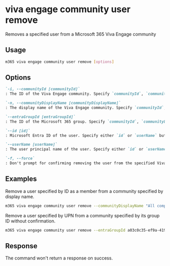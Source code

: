 
# viva engage community user remove

Removes a specified user from a Microsoft 365 Viva Engage community

## Usage

```sh
m365 viva engage community user remove [options]
```

## Options

```md definition-list
`-i, --communityId [communityId]`
: The ID of the Viva Engage community. Specify `communityId`, `communityDisplayName` or `entraGroupId`.

`-n, --communityDisplayName [communityDisplayName]`
: The display name of the Viva Engage community. Specify `communityId`, `communityDisplayName` or `entraGroupId`.

`--entraGroupId [entraGroupId]`
: The ID of the Microsoft 365 group. Specify `communityId`, `communityDisplayName` or `entraGroupId`.

`--id [id]`
: Microsoft Entra ID of the user. Specify either `id` or `userName` but not both.

`--userName [userName]`
: The user principal name of the user. Specify either `id` or `userName` but not both.

`-f, --force`
: Don't prompt for confirming removing the user from the specified Viva Engage community.
```

<Global />

## Examples

Remove a user specified by ID as a member from a community specified by display name.

```sh
m365 viva engage community user remove --communityDisplayName "All company" --id 098b9f52-f48c-4401-819f-29c33794c3f5
```

Remove a user specified by UPN from a community specified by its group ID without confirmation.

```sh
m365 viva engage community user remove --entraGroupId a03c0c35-ef9a-419b-8cab-f89e0a8d2d2a --userName john.doe@contoso.com --force
```

## Response

The command won't return a response on success.
